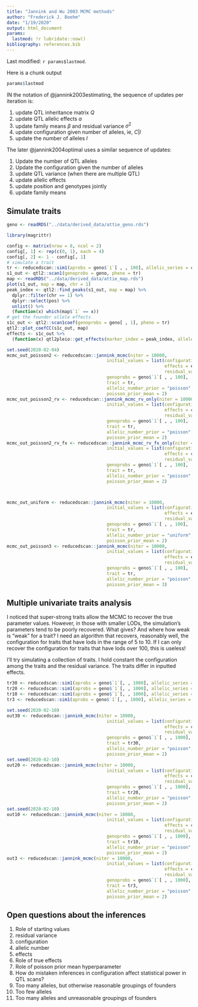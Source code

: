 ```yaml
---
title: "Jannink and Wu 2003 MCMC methods"
author: "Frederick J. Boehm"
date: "1/19/2020"
output: html_document
params:
  lastmod: !r lubridate::now()
bibliography: references.bib  
---
```


Last modified: `r params$lastmod`.

Here is a chunk output
```r
params$lastmod
```



IN the notation of @jannink2003estimating, the sequence of updates per iteration is:

1. update QTL inheritance matrix $Q$  
1. update QTL allelic effects $a$  
1. update family means $\beta$ and residual variance $\sigma^2$  
1. update configuration given number of alleles, ie, $C | l$  
1. update the number of alleles $l$

The later @jannink2004optimal uses a similar sequence of updates:

1. Update the number of QTL alleles 
1. Update the configuration given the number of alleles
1. update QTL variance (when there are multiple QTL)
1. update allelic effects
1. update position and genotypes jointly
1. update family means









## Simulate traits

```r
geno <- readRDS("../data/derived_data/attie_geno.rds")
```

```r
library(magrittr)
```

```r
config <- matrix(nrow = 8, ncol = 2)
config[, 1] <- rep(c(0, 1), each = 4)
config[, 2] <- 1 - config[, 1]
# simulate a trait
tr <- reducedscan::sim1(aprobs = geno$`1`[ , , 100], allelic_series = config, allelic_effects = c(-10, 10), error_variance = 1)
s1_out <- qtl2::scan1(genoprobs = geno, pheno = tr)
map <- readRDS("../data/derived_data/attie_map.rds")
plot(s1_out, map = map, chr = 1)
peak_index <- qtl2::find_peaks(s1_out, map = map) %>%
  dplyr::filter(chr == 1) %>%
  dplyr::select(pos) %>%
  unlist() %>%
  (function(x) which(map$`1` == x))
# get the founder allele effects
s1c_out <- qtl2::scan1coef(genoprobs = geno[ , 1], pheno = tr)
qtl2::plot_coefCC(s1c_out, map)
effects <- s1c_out %>%
  (function(x) qtl2pleio::get_effects(marker_index = peak_index, allele_effects_matrix = x, map = map$`1`))

```

```r
set.seed(2020-02-04)
mcmc_out_poisson2 <- reducedscan::jannink_mcmc(niter = 10000, 
                                      initial_values = list(configuration = diag(8), 
                                                            effects = effects, 
                                                            residual_variance = 1), 
                                      genoprobs = geno$`1`[ , , 100], 
                                      trait = tr, 
                                      allelic_number_prior = "poisson", 
                                      poisson_prior_mean = 2)
mcmc_out_poisson2_rv <- reducedscan::jannink_mcmc_rv_only(niter = 10000, 
                                      initial_values = list(configuration = config, 
                                                            effects = c(-10, 10), 
                                                            residual_variance = 10), 
                                      genoprobs = geno$`1`[ , , 100], 
                                      trait = tr, 
                                      allelic_number_prior = "poisson", 
                                      poisson_prior_mean = 2)
mcmc_out_poisson2_rv_fx <- reducedscan::jannink_mcmc_rv_fx_only(niter = 10000, 
                                      initial_values = list(configuration = config, 
                                                            effects = c(-10, 10), 
                                                            residual_variance = 3), 
                                      genoprobs = geno$`1`[ , , 100], 
                                      trait = tr, 
                                      allelic_number_prior = "poisson", 
                                      poisson_prior_mean = 2)



mcmc_out_uniform <- reducedscan::jannink_mcmc(niter = 10000, 
                                      initial_values = list(configuration = diag(8), 
                                                            effects = effects, 
                                                            residual_variance = 1), 
                                      genoprobs = geno$`1`[ , , 100], 
                                      trait = tr, 
                                      allelic_number_prior = "uniform", 
                                      poisson_prior_mean = 2)
mcmc_out_poisson3 <- reducedscan::jannink_mcmc(niter = 10000, 
                                      initial_values = list(configuration = diag(8), 
                                                            effects = effects, 
                                                            residual_variance = 1), 
                                      genoprobs = geno$`1`[ , , 100], 
                                      trait = tr, 
                                      allelic_number_prior = "poisson", 
                                      poisson_prior_mean = 3)
```

## Multiple univariate traits analysis

I noticed that super-strong traits allow the MCMC to recover the true parameter values. However, in those with smaller LODs, the simulation's parameters tend to be poorly recovered. What gives? And where how weak is "weak" for a trait? I need an algorithm that recovers, reasonably well, the configuration for traits that have lods in the range of 5 to 10. If I can only recover the configuration for traits that have lods over 100, this is useless!

I'll try simulating a collection of traits. I hold constant the configuration among the traits and the residual variance. The traits differ in inputted effects.

```r
tr30 <- reducedscan::sim1(aprobs = geno$`1`[, , 1000], allelic_series = config, allelic_effects = c(-30, 30), error_variance = 1)
tr20 <- reducedscan::sim1(aprobs = geno$`1`[, , 1000], allelic_series = config, allelic_effects = c(-20, 20), error_variance = 1)
tr10 <- reducedscan::sim1(aprobs = geno$`1`[, , 1000], allelic_series = config, allelic_effects = c(-10, 10), error_variance = 1)
tr3 <- reducedscan::sim1(aprobs = geno$`1`[, , 1000], allelic_series = config, allelic_effects = c(-3, 3), error_variance = 1)

```

```r
set.seed(2020-02-10)
out30 <- reducedscan::jannink_mcmc(niter = 10000, 
                                      initial_values = list(configuration = config, 
                                                            effects = c(-10, 10), 
                                                            residual_variance = 1), 
                                      genoprobs = geno$`1`[ , , 1000], 
                                      trait = tr30, 
                                      allelic_number_prior = "poisson", 
                                      poisson_prior_mean = 2)
set.seed(2020-02-10)
out20 <- reducedscan::jannink_mcmc(niter = 10000, 
                                      initial_values = list(configuration = config, 
                                                            effects = c(-10, 10), 
                                                            residual_variance = 1), 
                                      genoprobs = geno$`1`[ , , 1000], 
                                      trait = tr20, 
                                      allelic_number_prior = "poisson", 
                                      poisson_prior_mean = 2)
set.seed(2020-02-10)
out10 <- reducedscan::jannink_mcmc(niter = 10000, 
                                      initial_values = list(configuration = config, 
                                                            effects = c(-10, 10), 
                                                            residual_variance = 1), 
                                      genoprobs = geno$`1`[ , , 1000], 
                                      trait = tr10, 
                                      allelic_number_prior = "poisson", 
                                      poisson_prior_mean = 2)
out3 <- reducedscan::jannink_mcmc(niter = 10000, 
                                      initial_values = list(configuration = config, 
                                                            effects = c(-10, 10), 
                                                            residual_variance = 1), 
                                      genoprobs = geno$`1`[ , , 1000], 
                                      trait = tr3, 
                                      allelic_number_prior = "poisson", 
                                      poisson_prior_mean = 2)

```

## Open questions about the inferences

1. Role of starting values
  1. residual variance
  1. configuration
  1. allelic number
  1. effects
1. Role of true effects
1. Role of poisson prior mean hyperparameter
1. How do mistaken inferences in configuration affect statistical power in QTL scans?
  1. Too many alleles, but otherwise reasonable groupings of founders
  1. Too few alleles
  1. Too many alleles and unreasonable groupings of founders
  

  
